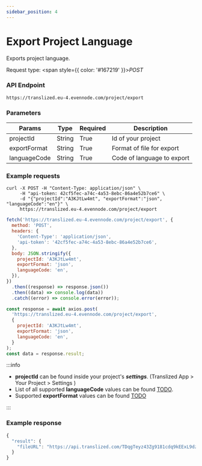 ```yaml
---
sidebar_position: 4
---
```



# Export Project Language

Exports project language.

Request type: <span style={{ color: '#167219' }}>_POST_</span>

### API Endpoint

```url
https://translized.eu-4.evennode.com/project/export
```

### Parameters

| Params       | Type   | Required | Description                |
| ------------ | ------ | -------- | -------------------------- |
| projectId    | String | True     | Id of your project         |
| exportFormat | String | True     | Format of file for export  |
| languageCode | String | True     | Code of language to export |

### Example requests

<Tabs className="api-tabs">
<TabItem value="cURL" label="cURL">

```curl
curl -X POST -H "Content-Type: application/json" \
     -H "api-token: 42cf5fec-a74c-4a53-8ebc-86a4e52b7ce6" \
     -d "{"projectId":"A3KJtLw4mt", "exportFormat":"json", "languageCode":"en"}" \
     https://translized.eu-4.evennode.com/project/export
```

</TabItem>
<TabItem value="js-fetch" label="Javascript Fetch">

```js
fetch('https://translized.eu-4.evennode.com/project/export', {
  method: 'POST',
  headers: {
    'Content-Type': 'application/json',
    'api-token': '42cf5fec-a74c-4a53-8ebc-86a4e52b7ce6',
  },
  body: JSON.stringify({
    projectId: 'A3KJtLw4mt',
    exportFormat: 'json',
    languageCode: 'en',
  }),
})
  .then((response) => response.json())
  .then((data) => console.log(data))
  .catch((error) => console.error(error));
```

</TabItem>
<TabItem value="js-axios" label="Javascript Axios">

```js
const response = await axios.post(
  'https://translized.eu-4.evennode.com/project/export',
  {
    projectId: 'A3KJtLw4mt',
    exportFormat: 'json',
    languageCode: 'en',
  }
);
const data = response.result;
```

</TabItem>
</Tabs>

:::info

- **projectId** can be found inside your project's **_settings_**. (Translized App > Your Project > Settings )
- List of all supported **languageCode** values can be found [TODO](#).
- Supported **exportFormat** values can be found [TODO](#)

:::

### Example response

```js
{
  "result": {
    "fileURL": "https://api.translized.com/TDqgTeyz43Zg9181cdq9kEExL9dzJwTWXD8WjlOK/dad04a1a3910b43d54260b02f4e229c3_exportFile.json"
  }
}
```
